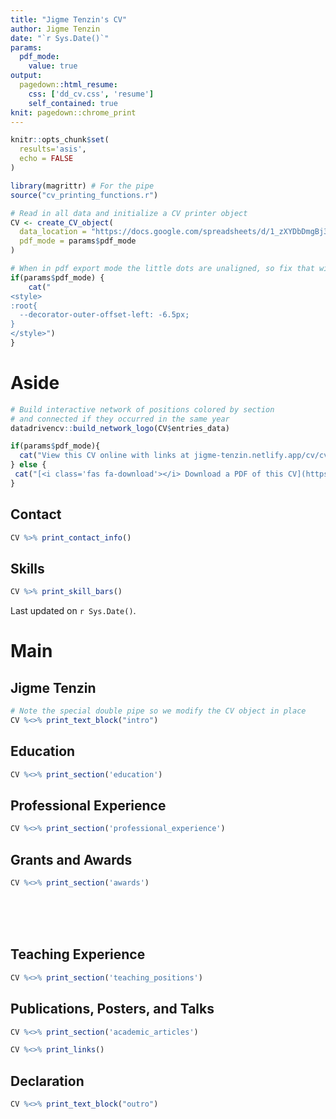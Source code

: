 ```yaml
---
title: "Jigme Tenzin's CV"
author: Jigme Tenzin
date: "`r Sys.Date()`"
params:
  pdf_mode:
    value: true
output:
  pagedown::html_resume:
    css: ['dd_cv.css', 'resume']
    self_contained: true
knit: pagedown::chrome_print
---
```


```r
knitr::opts_chunk$set(
  results='asis', 
  echo = FALSE
)

library(magrittr) # For the pipe
source("cv_printing_functions.r")

# Read in all data and initialize a CV printer object
CV <- create_CV_object(
  data_location = "https://docs.google.com/spreadsheets/d/1_zXYDbDmgBj3pp2Ez53CjCMtUq8bLO6pvwxxdnRRNTY/edit#gid=917338460",  
  pdf_mode = params$pdf_mode
)

```


```r
# When in pdf export mode the little dots are unaligned, so fix that with some conditional CSS.
if(params$pdf_mode) {
    cat("
<style>
:root{
  --decorator-outer-offset-left: -6.5px;
}
</style>")
}
```


Aside
================================================================================

```r
# Build interactive network of positions colored by section
# and connected if they occurred in the same year
datadrivencv::build_network_logo(CV$entries_data)

```
<!--![Jigme Tenzin](/Users/jigmetenzin/Documents/Curriculum Vitae/jigme-photo.jpeg){height=150%, width=80%} -->


```r
if(params$pdf_mode){
  cat("View this CV online with links at jigme-tenzin.netlify.app/cv/cv/")
} else {
 cat("[<i class='fas fa-download'></i> Download a PDF of this CV](https://github.com/Jigme77/MemoriesofRStatistics/blob/main/static/cv/cv.pdf)")
}
```

Contact {#contact}
--------------------------------------------------------------------------------

```r
CV %>% print_contact_info()
```



Skills {#skills}
--------------------------------------------------------------------------------

```r
CV %>% print_skill_bars()
```



<!--- Disclaimer {#disclaimer}
--------------------------------------------------------------------------------

Made with the R package [**pagedown**](https://github.com/rstudio/pagedown). 

The CV is forked and modified using `datadrivencv` [on github.com/nstrayer/cv](https://github.com/nstrayer/datadrivencv).
--->
Last updated on `r Sys.Date()`.



Main
================================================================================

Jigme Tenzin {#title}
--------------------------------------------------------------------------------

```r
# Note the special double pipe so we modify the CV object in place
CV %<>% print_text_block("intro") 
```



Education {data-icon=graduation-cap data-concise=true}
--------------------------------------------------------------------------------

```r
CV %<>% print_section('education')
```



Professional Experience {data-icon=laptop}
--------------------------------------------------------------------------------

```r
CV %<>% print_section('professional_experience')
```



Grants and Awards {data-icon=suitcase}
--------------------------------------------------------------------------------

```r
CV %<>% print_section('awards')
```

<!-- These breaks just force a new page so section doesnt get cut off -->
<br>
<br>
<br>

Teaching Experience {data-icon=chalkboard-teacher}
--------------------------------------------------------------------------------


```r
CV %<>% print_section('teaching_positions')
```






Publications, Posters, and Talks {data-icon=book}
--------------------------------------------------------------------------------

```r
CV %<>% print_section('academic_articles')
```


```r
CV %<>% print_links() 
```

Declaration {data-icon=folder-open}
--------------------------------------------------------------------------------

```r
CV %<>% print_text_block("outro") 
```


